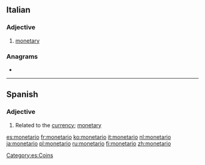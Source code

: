 {{also|monetário}}
==Italian==

===Adjective===
{{it-adj|monetar|io|ia|i|ie}}

# [[monetary]]

===Anagrams===
* {{l|it|erotomani}}

----

==Spanish==

===Adjective===
{{es-adj|f=monetaria}}
# Related to the [[currency]]; [[monetary]]

[[Category:es:Coins]]

[[es:monetario]]
[[fr:monetario]]
[[ko:monetario]]
[[it:monetario]]
[[nl:monetario]]
[[ja:monetario]]
[[pl:monetario]]
[[ru:monetario]]
[[fi:monetario]]
[[zh:monetario]]